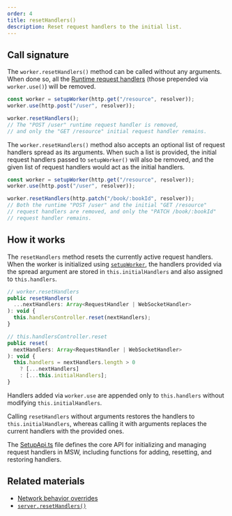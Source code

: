 ```yaml
---
order: 4
title: resetHandlers()
description: Reset request handlers to the initial list.
---
```


## Call signature

The `worker.resetHandlers()` method can be called without any arguments. When done so, all the [Runtime request handlers](/docs/concepts/request-handler#runtime-request-handler) (those prepended via `worker.use()`) will be removed.

```js {4}
const worker = setupWorker(http.get("/resource", resolver));
worker.use(http.post("/user", resolver));

worker.resetHandlers();
// The "POST /user" runtime request handler is removed,
// and only the "GET /resource" initial request handler remains.
```

The `worker.resetHandlers()` method also accepts an optional list of request handlers spread as its arguments. When such a list is provided, the initial request handlers passed to `setupWorker()` will also be removed, and the given list of request handlers would act as the initial handlers.

```js
const worker = setupWorker(http.get("/resource", resolver));
worker.use(http.post("/user", resolver));

worker.resetHandlers(http.patch("/book/:bookId", resolver));
// Both the runtime "POST /user" and the initial "GET /resource"
// request handlers are removed, and only the "PATCH /book/:bookId"
// request handler remains.
```

## How it works

The `resetHandlers` method resets the currently active request handlers. When the worker is initialized using [`setupWorker`](/docs/api/setup-worker/#call-signature), the handlers provided via the spread argument are stored in `this.initialHandlers` and also assigned to `this.handlers`.

```js
// worker.resetHandlers
public resetHandlers(
  ...nextHandlers: Array<RequestHandler | WebSocketHandler>
): void {
  this.handlersController.reset(nextHandlers);
}

// this.handlersController.reset
public reset(
  nextHandlers: Array<RequestHandler | WebSocketHandler>
): void {
  this.handlers = nextHandlers.length > 0
    ? [...nextHandlers]
    : [...this.initialHandlers];
}
```

Handlers added via `worker.use` are appended only to `this.handlers` without modifying `this.initialHandlers`.

Calling `resetHandlers` without arguments restores the handlers to `this.initialHandlers`, whereas calling it with arguments replaces the current handlers with the provided ones.

The [SetupApi.ts](https://github.com/mswjs/msw/blob/main/src/core/SetupApi.ts) file defines the core API for initializing and managing request handlers in MSW, including functions for adding, resetting, and restoring handlers.

## Related materials

- [Network behavior overrides](/docs/best-practices/network-behavior-overrides)
- [`server.resetHandlers()`](/docs/api/setup-server/reset-handlers)

